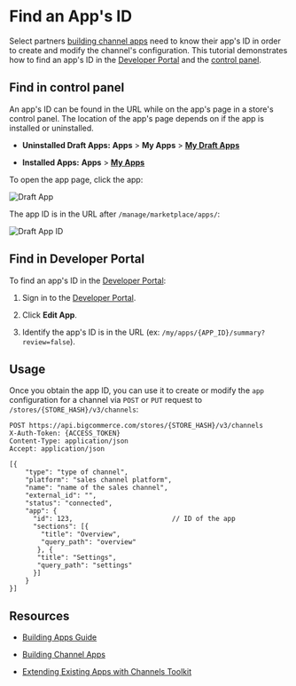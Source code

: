 # Find an App's ID



Select partners [building channel apps](/api-docs/channels/guide/building-channel-apps) need to know their app's ID in order to create and modify the channel's configuration. This tutorial demonstrates how to find an app's ID in the [Developer Portal](#find-in-developer-portal) and the [control panel](#find-in-control-panel).



## Find in control panel
An app's ID can be found in the URL while on the app's page in a store's control panel. The location of the app's page depends on if the app is installed or uninstalled.

* **Uninstalled Draft Apps:** **Apps** > **My Apps** > [**My Draft Apps**](https://login.bigcommerce.com/deep-links/manage/marketplace/apps/my-apps/drafts)

* **Installed Apps:** **Apps** > [**My Apps**](https://login.bigcommerce.com/deep-links/manage/marketplace/apps/my-apps)


To open the app page, click the app:

![Draft App](https://storage.googleapis.com/bigcommerce-production-dev-center/images/apps/apps-id-01.png "Draft App")

The app ID is in the URL after `/manage/marketplace/apps/`:

![Draft App ID](https://storage.googleapis.com/bigcommerce-production-dev-center/images/apps/apps-id-02.png "Draft App ID")

## Find in Developer Portal


To find an app's ID in the [Developer Portal](https://devtools.bigcommerce.com/my/apps):
1. Sign in to the [Developer Portal](https://devtools.bigcommerce.com/my/apps).

2. Click **Edit App**.

3. Identify the app's ID is in the URL (ex: `/my/apps/{APP_ID}/summary?review=false`).


## Usage

Once you obtain the app ID, you can use it to create or modify the `app` configuration for a channel via `POST` or `PUT` request to `/stores/{STORE_HASH}/v3/channels`:


```http
POST https://api.bigcommerce.com/stores/{STORE_HASH}/v3/channels
X-Auth-Token: {ACCESS_TOKEN}
Content-Type: application/json
Accept: application/json

[{
    "type": "type of channel",
    "platform": "sales channel platform",
    "name": "name of the sales channel",
    "external_id": "",
    "status": "connected",
    "app": {
      "id": 123,                         // ID of the app
      "sections": [{
        "title": "Overview",
        "query_path": "overview"
       }, {
       "title": "Settings",
       "query_path": "settings"
      }]
    }
}]
```

## Resources
* [Building Apps Guide](/api-docs/getting-started/building-apps-bigcommerce/building-apps)
* [Building Channel Apps](/api-docs/channels/guide/building-channel-apps)

* [Extending Existing Apps with Channels Toolkit](/api-docs/channels/extending-existing-apps)
